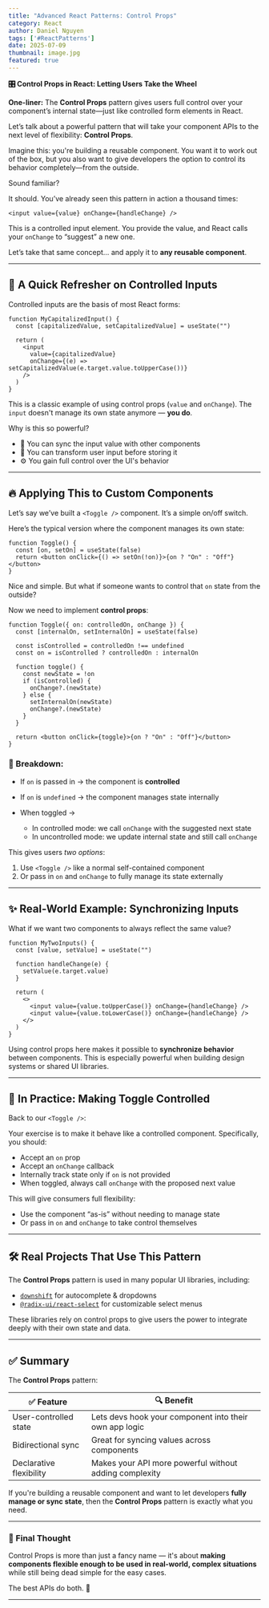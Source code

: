 ```yaml
---
title: "Advanced React Patterns: Control Props"
category: React
author: Daniel Nguyen
tags: ['#ReactPatterns']
date: 2025-07-09
thumbnail: image.jpg
featured: true
---
```


**🎛️ Control Props in React: Letting Users Take the Wheel**

<callout-success>
<strong>One-liner:</strong> The <strong>Control Props</strong> pattern gives users full control over your component’s internal state—just like controlled form elements in React.
</callout-success>

Let’s talk about a powerful pattern that will take your component APIs to the next level of flexibility: **Control Props**.

Imagine this: you're building a reusable component. You want it to work out of the box, but you also want to give developers the option to control its behavior completely—from the outside.

Sound familiar?

It should. You’ve already seen this pattern in action a thousand times:

```tsx
<input value={value} onChange={handleChange} />
```

This is a controlled input element. You provide the value, and React calls your `onChange` to “suggest” a new one.

Let’s take that same concept… and apply it to **any reusable component**.

---

## 🧩 A Quick Refresher on Controlled Inputs

Controlled inputs are the basis of most React forms:

```tsx
function MyCapitalizedInput() {
  const [capitalizedValue, setCapitalizedValue] = useState("")

  return (
    <input
      value={capitalizedValue}
      onChange={(e) => setCapitalizedValue(e.target.value.toUpperCase())}
    />
  )
}
```

This is a classic example of using control props (`value` and `onChange`). The `input` doesn't manage its own state anymore — **you do**.

Why is this so powerful?

* 🔄 You can sync the input value with other components
* 🎯 You can transform user input before storing it
* ⚙️ You gain full control over the UI's behavior

---

## 🔥 Applying This to Custom Components

Let’s say we’ve built a `<Toggle />` component. It’s a simple on/off switch.

Here’s the typical version where the component manages its own state:

```tsx
function Toggle() {
  const [on, setOn] = useState(false)
  return <button onClick={() => setOn(!on)}>{on ? "On" : "Off"}</button>
}
```

Nice and simple. But what if someone wants to control that `on` state from the outside?

Now we need to implement **control props**:

```tsx
function Toggle({ on: controlledOn, onChange }) {
  const [internalOn, setInternalOn] = useState(false)

  const isControlled = controlledOn !== undefined
  const on = isControlled ? controlledOn : internalOn

  function toggle() {
    const newState = !on
    if (isControlled) {
      onChange?.(newState)
    } else {
      setInternalOn(newState)
      onChange?.(newState)
    }
  }

  return <button onClick={toggle}>{on ? "On" : "Off"}</button>
}
```

### 🧠 Breakdown:

* If `on` is passed in → the component is **controlled**
* If `on` is `undefined` → the component manages state internally
* When toggled →

  * In controlled mode: we call `onChange` with the suggested next state
  * In uncontrolled mode: we update internal state and still call `onChange`

This gives users *two options*:

1. Use `<Toggle />` like a normal self-contained component
2. Or pass in `on` and `onChange` to fully manage its state externally

---

## ✨ Real-World Example: Synchronizing Inputs

What if we want two components to always reflect the same value?

```tsx
function MyTwoInputs() {
  const [value, setValue] = useState("")

  function handleChange(e) {
    setValue(e.target.value)
  }

  return (
    <>
      <input value={value.toUpperCase()} onChange={handleChange} />
      <input value={value.toLowerCase()} onChange={handleChange} />
    </>
  )
}
```

Using control props here makes it possible to **synchronize behavior** between components. This is especially powerful when building design systems or shared UI libraries.

---

## 🧪 In Practice: Making Toggle Controlled

Back to our `<Toggle />`:

Your exercise is to make it behave like a controlled component. Specifically, you should:

* Accept an `on` prop
* Accept an `onChange` callback
* Internally track state only if `on` is not provided
* When toggled, always call `onChange` with the proposed next value

This will give consumers full flexibility:

* Use the component “as-is” without needing to manage state
* Or pass in `on` and `onChange` to take control themselves

---

## 🛠️ Real Projects That Use This Pattern

The **Control Props** pattern is used in many popular UI libraries, including:

* [`downshift`](https://github.com/downshift-js/downshift) for autocomplete & dropdowns
* [`@radix-ui/react-select`](https://www.radix-ui.com/primitives/docs/components/select) for customizable select menus

These libraries rely on control props to give users the power to integrate deeply with their own state and data.

---

## ✅ Summary

The **Control Props** pattern:

| ✅ Feature               | 🔍 Benefit                                             |
| ----------------------- | ------------------------------------------------------ |
| User-controlled state   | Lets devs hook your component into their own app logic |
| Bidirectional sync      | Great for syncing values across components             |
| Declarative flexibility | Makes your API more powerful without adding complexity |

If you're building a reusable component and want to let developers **fully manage or sync state**, then the **Control Props** pattern is exactly what you need.

---

### 🧠 Final Thought

Control Props is more than just a fancy name — it's about **making components flexible enough to be used in real-world, complex situations** while still being dead simple for the easy cases.

The best APIs do both. 💪

---
